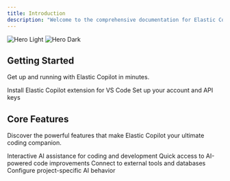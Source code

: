 ```yaml
---
title: Introduction
description: "Welcome to the comprehensive documentation for Elastic Copilot"
---
```


<img
  className="block dark:hidden"
  src="/images/hero-light.png"
  alt="Hero Light"
/>
<img
  className="hidden dark:block"
  src="/images/hero-dark.png"
  alt="Hero Dark"
/>

## Getting Started

Get up and running with Elastic Copilot in minutes.

<CardGroup cols={2}>
  <Card
    title="Installation"
    icon="download"
    href="/installation"
  >
    Install Elastic Copilot extension for VS Code
  </Card>
  <Card
    title="Authentication"
    icon="key"
    href="/authentication"
  >
    Set up your account and API keys
  </Card>
</CardGroup>

## Core Features

Discover the powerful features that make Elastic Copilot your ultimate coding companion.

<CardGroup cols={2}>
  <Card
    title="Chat & Build"
    icon="comments"
    href="/features/chat-and-build"
  >
    Interactive AI assistance for coding and development
  </Card>
  <Card
    title="Commands & Shortcuts"
    icon="keyboard"
    href="/features/commands-and-shortcuts"
  >
    Quick access to AI-powered code improvements
  </Card>
  <Card
    title="MCP Servers"
    icon="server"
    href="/features/mcp-servers"
  >
    Connect to external tools and databases
  </Card>
  <Card
    title="Elastic Rules"
    icon="file-code"
    href="/features/elastic-rules"
  >
    Configure project-specific AI behavior
  </Card>
</CardGroup>
